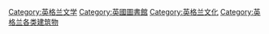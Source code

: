 [[Category:英格兰文学|Category:英格兰文学]]
[[Category:英國圖書館|Category:英國圖書館]]
[[Category:英格兰文化|Category:英格兰文化]]
[[Category:英格兰各类建筑物|Category:英格兰各类建筑物]]